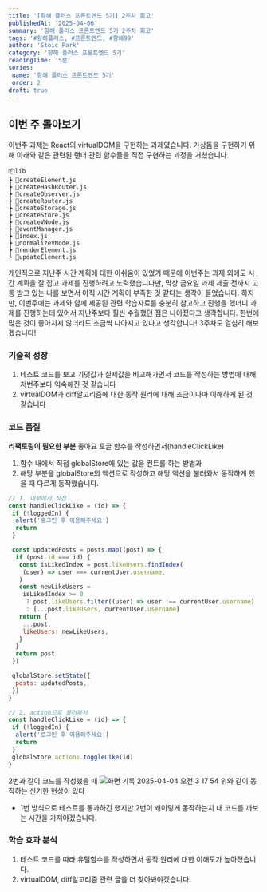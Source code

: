 ```yaml
---
title: '[항해 플러스 프론트엔드 5기] 2주차 회고'
publishedAt: '2025-04-06'
summary: '항해 플러스 프론트엔드 5기 2주차 회고'
tags: '#항해플러스, #프론트엔드, #항해99'
author: 'Stoic Park'
category: '항해 플러스 프론트엔드 5기'
readingTime: '5분'
series:
 name: '항해 플러스 프론트엔드 5기'
 order: 2
draft: true
---
```


## 이번 주 돌아보기

이번주 과제는 React의 virtualDOM을 구현하는 과제였습니다. 가상돔을 구현하기 위해 아래와 같은 관련된 랜더 관련 함수들을 직접 구현하는 과정을 거쳤습니다.

```
📦lib
┣ 📜createElement.js
┣ 📜createHashRouter.js
┣ 📜createObserver.js
┣ 📜createRouter.js
┣ 📜createStorage.js
┣ 📜createStore.js
┣ 📜createVNode.js
┣ 📜eventManager.js
┣ 📜index.js
┣ 📜normalizeVNode.js
┣ 📜renderElement.js
┗ 📜updateElement.js
```

개인적으로 지난주 시간 계획에 대한 아쉬움이 있었기 때문에 이번주는 과제 외에도 시간 계획을 잘 잡고 과제를 진행하려고 노력했습니다만, 막상 금요일 과제 제출 전까지 고통 받고 있는 나를 보면서 아직 시간 계획이 부족한 것 같다는 생각이 들었습니다.
하지만, 이번주에는 과제와 함께 제공된 관련 학습자료를 충분히 참고하고 진행을 했더니 과제를 진행하는데 있어서 지난주보다 훨씬 수월했던 점은 나아졌다고 생각합니다.
한번에 많은 것이 좋아지지 않더라도 조금씩 나아지고 있다고 생각합니다! 3주차도 열심히 해보겠습니다!

### 기술적 성장

1. 테스트 코드를 보고 기댓값과 실제값을 비교해가면서 코드를 작성하는 방법에 대해 저번주보다 익숙해진 것 같습니다
2. virtualDOM과 diff알고리즘에 대한 동작 원리에 대해 조금이나마 이해하게 된 것 같습니다

### 코드 품질

**리팩토링이 필요한 부분**
좋아요 토글 함수를 작성하면서(handleClickLike)

1. 함수 내에서 직접 globalStore에 있는 값을 컨트롤 하는 방법과
2. 해당 부분을 globalStore의 액션으로 작성하고 해당 액션을 불러와서 동작하게 했을 때
   다르게 동작했습니다.

```jsx
// 1. 내부에서 직접
const handleClickLike = (id) => {
 if (!loggedIn) {
  alert('로그인 후 이용해주세요')
  return
 }

 const updatedPosts = posts.map((post) => {
  if (post.id === id) {
   const isLikedIndex = post.likeUsers.findIndex(
    (user) => user === currentUser.username,
   )
   const newLikeUsers =
    isLikedIndex >= 0
     ? post.likeUsers.filter((user) => user !== currentUser.username)
     : [...post.likeUsers, currentUser.username]
   return {
    ...post,
    likeUsers: newLikeUsers,
   }
  }
  return post
 })

 globalStore.setState({
  posts: updatedPosts,
 })
}

// 2. action으로 불러와서
const handleClickLike = (id) => {
 if (!loggedIn) {
  alert('로그인 후 이용해주세요')
  return
 }
 globalStore.actions.toggleLike(id)
}
```

2번과 같이 코드를 작성했을 때
![화면 기록 2025-04-04 오전 3 17 54](https://github.com/user-attachments/assets/26e38b7b-1ff8-45cd-b5ce-34aae29bb39f)
위와 같이 동작하는 신기한 현상이 있다

- 1번 방식으로 테스트를 통과하긴 했지만 2번이 왜이렇게 동작하는지 내 코드를 까보는 시간을 가져야겠습니다.

### 학습 효과 분석

1. 테스트 코드를 따라 유틸함수를 작성하면서 동작 원리에 대한 이해도가 높아졌습니다.
2. virtualDOM, diff알고리즘 관련 글을 더 찾아봐야겠습니다.
